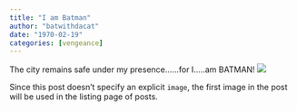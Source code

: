 ```yaml
---
title: "I am Batman"
author: "batwithdacat"
date: "1970-02-19"
categories: [vengeance]
---
```


The city remains safe under my presence......for I.....am BATMAN!
![](thumbnail.jpg)

Since this post doesn't specify an explicit `image`, the first image in the post will be used in the listing page of posts.

